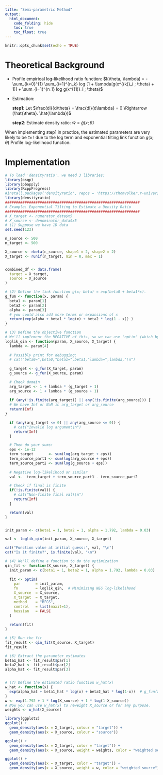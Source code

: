 ```yaml
---
title: "Semi-parametric Method"
output: 
  html_document:
    code_folding: hide
    toc: true
    toc_float: true
---
```


```r
knitr::opts_chunk$set(echo = TRUE)
```

# Theoretical Background

- Profile empirical log-likelihood ratio function: $l(\theta, \lambda) = - \sum_{k=0}^{1} \sum_{i=1}^{n_k} log [1 + \lambda(g(x^{(k)}_i ; \theta) + 1)] + \sum_{i=1}^{n_1} log g(x^{(1)}_i ; \theta)$


- Estimation:

  **step1**: Let $\frac{dl}{d\theta} = \frac{dl}{d\lambda} = 0 \Rightarrow (\hat{\theta}. \hat{\lambda})$

  **step2**: Estimate density ratio: $\hat{w} = \hat{g}(x; \hat{\theta})$

When implementing step1 in practice, the estimated parameters are very likely to be `Inf` due to the log term and exponential tilting link function $g(x; \theta)$ Profile log-likelihood function.

# Implementation

```r
# To load 'densityratio', we need 3 libraries:
library(osqp)
library(pbapply)
library(RcppProgress)
#install.packages('densityratio', repos = 'https://thomvolker.r-universe.dev')
library(densityratio)
##############################################################
# Example: Exponential Tilting to Estimate a Density Ratio
##############################################################
# X_target <- numerator_data$x5
# X_source <- denominator_data$x5
# (1) Suppose we have 1D data
set.seed(123)

n_source <- 500
n_target <- 500

X_source <- rbeta(n_source, shape1 = 2, shape2 = 2)
X_target <- runif(n_target, min = 0, max = 1)


combined_df <- data.frame(
  target = X_target, 
  source = X_source
)

# (2) Define the link function g(x; beta) = exp(beta0 + beta1*x).
g_fun <- function(x, param) {
  beta1 <- param[1]
  beta2 <- param[2]
  alpha <- param[3]
  # you could also add more terms or expansions of x
  return(exp(alpha + beta1 * log(x) + beta2 * log(1 - x)) )
}

# (3) Define the objective function 
# We'll implement the NEGATIVE of this, so we can use 'optim' (which by default MINIMIZES the objective).
loglik_qin <- function(param, X_source, X_target) {
  lambda <- param[4]
  
  # Possibly print for debugging:
  # cat("beta0=",beta0,"beta1=",beta1,"lambda=",lambda,"\n")
  
  g_target <- g_fun(X_target, param)
  g_source <- g_fun(X_source, param)

  # Check domain
  arg_target <- 1 + lambda * (g_target + 1)
  arg_source <- 1 + lambda * (g_source + 1)
  
  if (any(!is.finite(arg_target)) || any(!is.finite(arg_source))) {
  # We have Inf or NaN in arg_target or arg_source
  return(Inf)
}

  if (any(arg_target <= 0) || any(arg_source <= 0)) {
    # cat("Invalid log argument\n")
    return(Inf)
  }

  # Then do your sums:
  eps <- 1e-12
  term_target       <- sum(log(arg_target + eps))
  term_source_part1 <- sum(log(arg_source + eps))
  term_source_part2 <- sum(log(g_source + eps))
  
  # Negative log-likelihood or similar
  val <-  term_target + term_source_part1 - term_source_part2

  # Check if final is finite
  if(!is.finite(val)) {
    # cat("Non-finite final val!\n")
    return(Inf)
  }

  return(val)
}


init_param <- c(beta1 = 1, beta2 = 1, alpha = 1.792, lambda = 0.03)

val <- loglik_qin(init_param, X_source, X_target)

cat("Function value at initial guess:", val, "\n")
cat("Is it finite?", is.finite(val), "\n")
```




```r

# (4) We'll define a function to do the optimization
qin_fit <- function(X_source, X_target) {
  init_param <- c(beta1 = 1, beta2 = 1, alpha = 1.792, lambda = 0.03)
  
  fit <- optim(
    par       = init_param,
    fn        = loglik_qin,  # Minimizing NEG log-likelihood
    X_source  = X_source,
    X_target  = X_target,
    method    = "BFGS",
    control   = list(maxit=1),
    hessian   = FALSE
  )
  
  return(fit)
}

# (5) Run the fit
fit_result <- qin_fit(X_source, X_target)
fit_result

# (6) Extract the parameter estimates
beta1_hat <- fit_result$par[1]
beta2_hat <- fit_result$par[2]
alpha_hat <- fit_result$par[3]


# (7) Define the estimated ratio function w_hat(x)
w_hat <- function(x) {
  exp(alpha_hat + beta1_hat * log(x) + beta2_hat * log(1-x))  # g_fun(x, c(beta0_hat, beta1_hat))
}
w <- exp(1.792 + 1 * log(X_source) + 1 * log(1-X_source))
# Now you can use w_hat(x) to reweight X_source or for any purpose.
weights <- w_hat(X_source)

```

```r
library(ggplot2)
ggplot() + 
  geom_density(aes(x = X_target, colour = "target")) +
  geom_density(aes(x = X_source, colour = "source"))

ggplot() +
  geom_density(aes(x = X_target, color = "target")) +
  geom_density(aes(x = X_source, weight = weights, color = "weighted source"))

ggplot() +
  geom_density(aes(x = X_target, color = "target")) +
  geom_density(aes(x = X_source, weight = w, color = "weighted source"))
```

